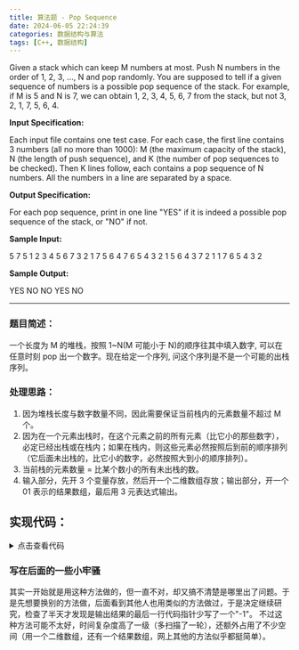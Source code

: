 ```yaml
---
title: 算法题 - Pop Sequence
date: 2024-06-05 22:24:39
categories: 数据结构与算法
tags: [C++, 数据结构]
---
```


Given a stack which can keep M numbers at most. Push N numbers in the order of 1, 2, 3, ..., N and pop randomly. You are supposed to tell if a given sequence of numbers is a possible pop sequence of the stack. For example, if M is 5 and N is 7, we can obtain 1, 2, 3, 4, 5, 6, 7 from the stack, but not 3, 2, 1, 7, 5, 6, 4.

**Input Specification:**

Each input file contains one test case. For each case, the first line contains 3 numbers (all no more than 1000): M (the maximum capacity of the stack), N (the length of push sequence), and K (the number of pop sequences to be checked). Then K lines follow, each contains a pop sequence of N numbers. All the numbers in a line are separated by a space.

**Output Specification:**

For each pop sequence, print in one line "YES" if it is indeed a possible pop sequence of the stack, or "NO" if not.

**Sample Input:**

5 7 5
1 2 3 4 5 6 7
3 2 1 7 5 6 4
7 6 5 4 3 2 1
5 6 4 3 7 2 1
1 7 6 5 4 3 2

**Sample Output:**

YES
NO
NO
YES
NO

---

### **题目简述：**

一个长度为 M 的堆栈，按照 1~N(M 可能小于 N)的顺序往其中填入数字, 可以在任意时刻 pop 出一个数字。现在给定一个序列, 问这个序列是不是一个可能的出栈序列。

### 处理思路：

1. 因为堆栈长度与数字数量不同，因此需要保证当前栈内的元素数量不超过 M 个。
2. 因为在一个元素出栈时，在这个元素之前的所有元素（比它小的那些数字），必定已经出栈或在栈内；如果在栈内，则这些元素必然按照后到前的顺序排列（它后面未出栈的，比它小的数字，必然按照大到小的顺序排列）。
3. 当前栈的元素数量 = 比某个数小的所有未出栈的数。
4. 输入部分，先开 3 个变量存放，然后开一个二维数组存放；输出部分，开一个 01 表示的结果数组，最后用 3 元表达式输出。

## 实现代码：

<details>
<summary>点击查看代码</summary>

```
#include <stdio.h>

void Solution(int maxCapacity, int length, int seqNum);

int main()
{
    int maxCapacity, length, seqNum;
    scanf("%d%d%d", &maxCapacity, &length, &seqNum);
    Solution(maxCapacity, length, seqNum);
}

void Solution(int maxCapacity, int length, int seqNum)
{
    int sequcences[seqNum][length];

    for (int i = 0; i < seqNum; i++)
    {
        for (int j = 0; j < length; j++)
        {
            scanf("%d", &sequcences[i][j]);
        }
    }

    int res[seqNum] = {0};
    for (int i = 0; i < seqNum; i++)
    {
        // 扫描这行的每个数
        for (int j = 0; j < length; j++)
        {
            int temp = sequcences[i][j];
            int count = 1;
            // 每个数后比他小的数必须递减排列
            for (int k = j; k < length; k++)
            {
                if (sequcences[i][k] >= sequcences[i][j])
                {
                }
                else if (sequcences[i][k] < temp)
                {
                    count++;
                    temp = sequcences[i][k];
                }
                else
                {
                    res[i] = 1;
                }
            }

            if (count > maxCapacity)
            {
                res[i] = 1;
            }
            if (res[i] != 0)
            {
                break;
            }
        }
    }

    for (int i = 0; i < seqNum - 1; i++)
    {
        printf("%s\n", res[i] == 0 ? "YES" : "NO");
    }

    printf("%s", res[seqNum - 1] == 0 ? "YES" : "NO");
}
```

</details>

### 写在后面的一些小牢骚

其实一开始就是用这种方法做的，但一直不对，却又搞不清楚是哪里出了问题。于是先想要换别的方法做，后面看到其他人也用类似的方法做过，于是决定继续研究，检查了半天才发现是输出结果的最后一行代码指针少写了一个"-1"。
不过这种方法可能不太好，时间复杂度高了一级（多扫描了一轮），还额外占用了不少空间（用一个二维数组，还有一个结果数组，网上其他的方法似乎都挺简单）。
